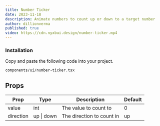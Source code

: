 ```yaml
---
title: Number Ticker
date: 2023-11-18
description: Animate numbers to count up or down to a target number
author: dillionverma
published: true
video: https://cdn.nyxbui.design/number-ticker.mp4
---
```


<ComponentPreview name="number-ticker-demo" />

<Steps>

### Installation

Copy and paste the following code into your project.

```text
components/ui/number-ticker.tsx
```

<ComponentSource name="number-ticker" />

</Steps>

## Props

| Prop      | Type       | Description               | Default |
| --------- | ---------- | ------------------------- | ------- |
| value     | int        | The value to count to     | 0       |
| direction | up \| down | The direction to count in | up      |
